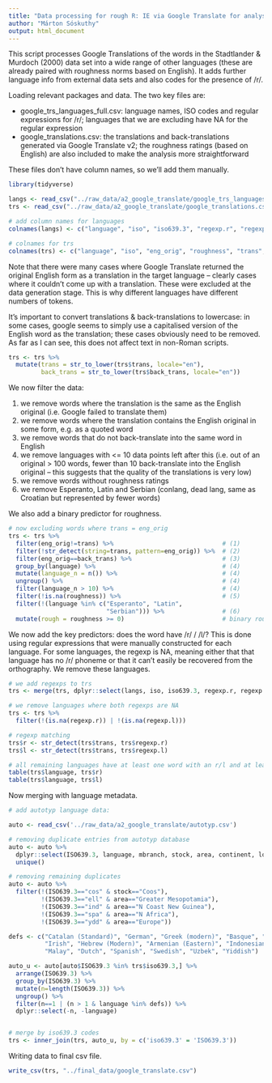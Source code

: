 ```yaml
---
title: "Data processing for rough R: IE via Google Translate for analysis A2"
author: "Márton Sóskuthy"
output: html_document
---
```


This script processes Google Translations of the words in the Stadtlander & Murdoch (2000) data set into a wide range of other languages (these are already paired with roughness norms based on English). It adds further language info from external data sets and also codes for the presence of /r/.

Loading relevant packages and data. The two key files are:

- google_trs_languages_full.csv: language names, ISO codes and regular expressions for /r/; languages that we are excluding have NA for the regular expression
- google_translations.csv: the translations and back-translations generated via Google Translate v2; the roughness ratings (based on English) are also included to make the analysis more straightforward

These files don't have column names, so we'll add them manually.

```r
library(tidyverse)

langs <- read_csv("../raw_data/a2_google_translate/google_trs_languages_full.csv", col_names = FALSE)
trs <- read_csv("../raw_data/a2_google_translate/google_translations.csv", col_names = FALSE)

# add column names for languages
colnames(langs) <- c("language", "iso", "iso639.3", "regexp.r", "regexp.l")

# colnames for trs
colnames(trs) <- c("language", "iso", "eng_orig", "roughness", "trans", "back_trans")
```

Note that there were many cases where Google Translate returned the original English form as a translation in the target language -- clearly cases where it couldn't come up with a translation. These were excluded at the data generation stage. This is why different languages have different numbers of tokens.

It's important to convert translations & back-translations to lowercase: in some cases, google seems to simply use a capitalised version of the English word as the translation; these cases obviously need to be removed. As far as I can see, this does not affect text in non-Roman scripts.


```r
trs <- trs %>%
  mutate(trans = str_to_lower(trs$trans, locale="en"),
         back_trans = str_to_lower(trs$back_trans, locale="en"))
```

We now filter the data:

1) we remove words where the translation is the same as the English original (i.e. Google failed to translate them)
2) we remove words where the translation contains the English original in some form, e.g. as a quoted word
3) we remove words that do not back-translate into the same word in English 
4) we remove languages with <= 10 data points left after this (i.e. out of an original > 100 words, fewer than 10 back-translate into the English original -- this suggests that the quality of the translations is very low)
5) we remove words without roughness ratings
6) we remove Esperanto, Latin and Serbian (conlang, dead lang, same as Croatian but represented by fewer words)

We also add a binary predictor for roughness.

```r
# now excluding words where trans = eng_orig
trs <- trs %>% 
  filter(eng_orig!=trans) %>%                              # (1)
  filter(!str_detect(string=trans, pattern=eng_orig)) %>%  # (2)
  filter(eng_orig==back_trans) %>%                         # (3)
  group_by(language) %>%                                   # (4)
  mutate(language_n = n()) %>%                             # (4)
  ungroup() %>%                                            # (4)
  filter(language_n > 10) %>%                              # (4)
  filter(!is.na(roughness)) %>%                            # (5)
  filter(!(language %in% c("Esperanto", "Latin", 
                           "Serbian"))) %>%                # (6)
  mutate(rough = roughness >= 0)                           # binary roughness predictor
```

We now add the key predictors: does the word have /r/ / /l/? This is done using regular expressions that were manually constructed for each language. For some languages, the regexp is NA, meaning either that that language has no /r/ phoneme or that it can't easily be recovered from the orthography. We remove these languages.

```r
# we add regexps to trs
trs <- merge(trs, dplyr::select(langs, iso, iso639.3, regexp.r, regexp.l), by="iso")

# we remove languages where both regexps are NA
trs <- trs %>%
  filter(!(is.na(regexp.r)) | !(is.na(regexp.l)))

# regexp matching
trs$r <- str_detect(trs$trans, trs$regexp.r)
trs$l <- str_detect(trs$trans, trs$regexp.l)

# all remaining languages have at least one word with an r/l and at least one word without an r/l
table(trs$language, trs$r)
table(trs$language, trs$l)
```

Now merging with language metadata.

```r
# add autotyp language data:

auto <- read_csv('../raw_data/a2_google_translate/autotyp.csv')

# removing duplicate entries from autotyp database
auto <- auto %>%
  dplyr::select(ISO639.3, language, mbranch, stock, area, continent, longitude, latitude) %>%
  unique()

# removing remaining duplicates
auto <- auto %>%
  filter(!(ISO639.3=="cos" & stock=="Coos"),
         !(ISO639.3=="ell" & area=="Greater Mesopotamia"),
         !(ISO639.3=="ind" & area=="N Coast New Guinea"),
         !(ISO639.3=="spa" & area=="N Africa"),
         !(ISO639.3=="ydd" & area=="Europe"))

defs <- c("Catalan (Standard)", "German", "Greek (modern)", "Basque", "French (colloquial)",
          "Irish", "Hebrew (Modern)", "Armenian (Eastern)", "Indonesian", "Italian", 
          "Malay", "Dutch", "Spanish", "Swedish", "Uzbek", "Yiddish")

auto_u <- auto[auto$ISO639.3 %in% trs$iso639.3,] %>%
  arrange(ISO639.3) %>%
  group_by(ISO639.3) %>%
  mutate(n=length(ISO639.3)) %>%
  ungroup() %>%
  filter(n==1 | (n > 1 & language %in% defs)) %>%
  dplyr::select(-n, -language)


# merge by iso639.3 codes
trs <- inner_join(trs, auto_u, by = c('iso639.3' = 'ISO639.3'))
```

Writing data to final csv file.

```r
write_csv(trs, "../final_data/google_translate.csv")
```
